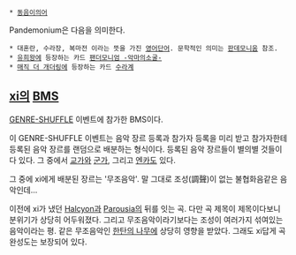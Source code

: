  * [[동음이의어]]

Pandemonium은 다음을 의미한다.
 * 대혼란, 수라장, 복마전 이라는 뜻을 가진 [[영어]]단어. 문학적인 의미는 [[판데모니움]] 참조.
 * [[유희왕]]에 등장하는 카드 [[팬더모니엄 -악마의소굴-]]
 * [[매직 더 개더링]]에 등장하는 카드 [[수라계]]

== [[xi]]의 [[BMS]] ==
[[GENRE-SHUFFLE]] 이벤트에 참가한 BMS이다.

{{{#!html
<iframe width="560" height="315" src="http://www.youtube.com/embed/BnGZ4PmZnZA" frameborder="0" allowfullscreen></iframe>
}}}

이 GENRE-SHUFFLE 이벤트는 음악 장르 등록과 참가자 등록을 미리 받고 참가자한테 등록된 음악 장르를 랜덤으로 배분하는 형식이다. 등록된 음악 장르들이 별의별 것들이 다 있다. 그 중에서 [[교가]]와 [[군가]], 그리고 [[엔카]]도 있다.

그 중에 xi에게 배분된 장르는 '무조음악'. 말 그대로 조성(調聲)이 없는 불협화음같은 음악인데...

이전에 xi가 냈던 [[Halcyon]]과 [[Parousia]]의 뒤를 잇는 곡. 다만 곡 제목이 제목이다보니 분위기가 상당히 어두워졌다. 그리고 무조음악이라기보다는 조성이 여러가지 섞여있는 음악이라는 평. 같은 무조음악인 [[한탄의 나무]]에 상당히 영향을 받았다. 그래도 xi답게 곡 완성도는 보장되어 있다.
 
